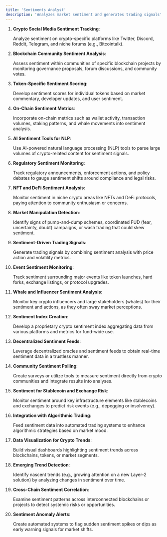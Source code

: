 ```yaml
---
title: 'Sentiments Analyst'
description: 'Analyzes market sentiment and generates trading signals'
---
```


1. **Crypto Social Media Sentiment Tracking**:

    Analyze sentiment on crypto-specific platforms like Twitter, Discord, Reddit, Telegram, and niche forums (e.g., Bitcointalk).

2. **Blockchain Community Sentiment Analysis**:

    Assess sentiment within communities of specific blockchain projects by monitoring governance proposals, forum discussions, and community votes.

3. **Token-Specific Sentiment Scoring**:

    Develop sentiment scores for individual tokens based on market commentary, developer updates, and user sentiment.

4. **On-Chain Sentiment Metrics**:

    Incorporate on-chain metrics such as wallet activity, transaction volumes, staking patterns, and whale movements into sentiment analysis.

5. **AI Sentiment Tools for NLP**:

    Use AI-powered natural language processing (NLP) tools to parse large volumes of crypto-related content for sentiment signals.

6. **Regulatory Sentiment Monitoring**:

    Track regulatory announcements, enforcement actions, and policy debates to gauge sentiment shifts around compliance and legal risks.

7. **NFT and DeFi Sentiment Analysis**:

    Monitor sentiment in niche crypto areas like NFTs and DeFi protocols, paying attention to community enthusiasm or concerns.

8. **Market Manipulation Detection**:

    Identify signs of pump-and-dump schemes, coordinated FUD (fear, uncertainty, doubt) campaigns, or wash trading that could skew sentiment.

9. **Sentiment-Driven Trading Signals**:

    Generate trading signals by combining sentiment analysis with price action and volatility metrics.

10. **Event Sentiment Monitoring**:

    Track sentiment surrounding major events like token launches, hard forks, exchange listings, or protocol upgrades.

11. **Whale and Influencer Sentiment Analysis**:

    Monitor key crypto influencers and large stakeholders (whales) for their sentiment and actions, as they often sway market perceptions.

12. **Sentiment Index Creation**:

    Develop a proprietary crypto sentiment index aggregating data from various platforms and metrics for fund-wide use.

13. **Decentralized Sentiment Feeds**:

    Leverage decentralized oracles and sentiment feeds to obtain real-time sentiment data in a trustless manner.

14. **Community Sentiment Polling**:

    Create surveys or utilize tools to measure sentiment directly from crypto communities and integrate results into analyses.

15. **Sentiment for Stablecoin and Exchange Risk**:

    Monitor sentiment around key infrastructure elements like stablecoins and exchanges to predict risk events (e.g., depegging or insolvency).

16. **Integration with Algorithmic Trading**:

    Feed sentiment data into automated trading systems to enhance algorithmic strategies based on market mood.

17. **Data Visualization for Crypto Trends**:

    Build visual dashboards highlighting sentiment trends across blockchains, tokens, or market segments.

18. **Emerging Trend Detection**:

    Identify nascent trends (e.g., growing attention on a new Layer-2 solution) by analyzing changes in sentiment over time.

19. **Cross-Chain Sentiment Correlation**:

    Examine sentiment patterns across interconnected blockchains or projects to detect systemic risks or opportunities.

20. **Sentiment Anomaly Alerts**:

    Create automated systems to flag sudden sentiment spikes or dips as early warning signals for market shifts.
